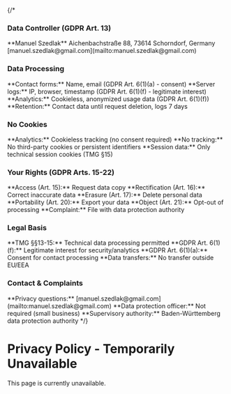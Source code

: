 {/*
### Data Controller (GDPR Art. 13)

<Card>
  **Manuel Szedlak**  
  Aichenbachstraße 88, 73614 Schorndorf, Germany  
  [manuel.szedlak@gmail.com](mailto:manuel.szedlak@gmail.com)
</Card>

### Data Processing

<Card>
  **Contact forms:** Name, email (GDPR Art. 6(1)(a) - consent)  
  **Server logs:** IP, browser, timestamp (GDPR Art. 6(1)(f) - legitimate interest)  
  **Analytics:** Cookieless, anonymized usage data (GDPR Art. 6(1)(f))  
  **Retention:** Contact data until request deletion, logs 7 days
</Card>

### No Cookies

<Card>
  **Analytics:** Cookieless tracking (no consent required)  
  **No tracking:** No third-party cookies or persistent identifiers  
  **Session data:** Only technical session cookies (TMG §15)
</Card>

### Your Rights (GDPR Arts. 15-22)

<Card>
  **Access (Art. 15):** Request data copy  
  **Rectification (Art. 16):** Correct inaccurate data  
  **Erasure (Art. 17):** Delete personal data  
  **Portability (Art. 20):** Export your data  
  **Object (Art. 21):** Opt-out of processing  
  **Complaint:** File with data protection authority
</Card>

### Legal Basis

<Card>
  **TMG §§13-15:** Technical data processing permitted  
  **GDPR Art. 6(1)(f):** Legitimate interest for security/analytics  
  **GDPR Art. 6(1)(a):** Consent for contact processing  
  **Data transfers:** No transfer outside EU/EEA
</Card>

### Contact & Complaints

<Card>
  **Privacy questions:** [manuel.szedlak@gmail.com](mailto:manuel.szedlak@gmail.com)  
  **Data protection officer:** Not required (small business)  
  **Supervisory authority:** Baden-Württemberg data protection authority
</Card>
*/}

# Privacy Policy - Temporarily Unavailable

This page is currently unavailable.